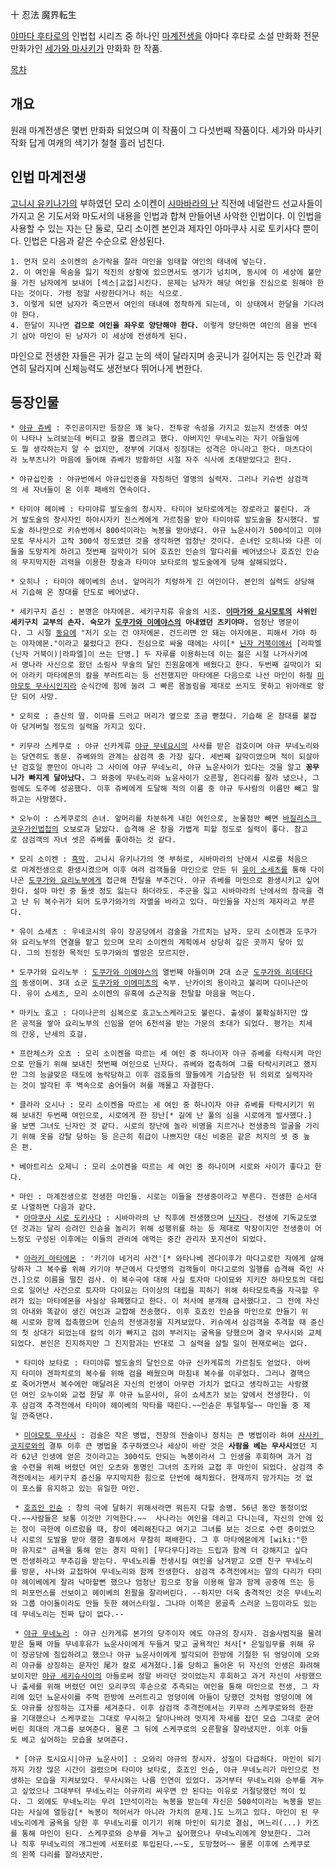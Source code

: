 十 忍法 魔界転生

[[야마다 후타로]]의 인법첩 시리즈 중 하나인 [[마계전생]]을 야마다 후타로 소설 만화화 전문 만화가인 [[세가와 마사키]]가 만화화 한 작품.

[[목차]]

== 개요 ==
원래 마계전생은 몇번 만화화 되었으며 이 작품이 그 다섯번째 작품이다. 세가와 마사키 작화 답게 여캐의 색기가 철철 흘러 넘친다.

== 인법 마계전생 ==
[[고니시 유키나가]]의 부하였던 모리 소이켄이 [[시마바라의 난]] 직전에 네덜란드 선교사들이 가지고 온 기도서와 마도서의 내용을 인법과 합쳐 만들어낸 사악한 인법이다. 이 인법을 사용할 수 있는 자는 단 둘로, 모리 소이켄 본인과 제자인 아마쿠사 시로 토키사다 뿐이다.
인법은 다음과 같은 수순으로 완성된다.

 1. 먼저 모리 소이켄의 손가락을 잘라 마인을 잉태할 여인의 태내에 넣는다.
 2. 이 여인을 목숨을 잃기 적진의 상황에 있으면서도 생기가 넘치며, 동시에 이 세상에 불만을 가진 남자에게 보내어 [섹스|교접]시킨다. 문제는 남자가 해당 여인을 진심으로 원해야 한다는 것이다. 가령 정말 사랑한다거나 하는 식으로.
 3. 이렇게 되면 남자가 죽으면서 여인의 태내에 정착하게 되는데, 이 상태에서 한달을 기다려야 한다.
 4. 한달이 지나면 '''검으로 여인을 좌우로 양단해야 한다.''' 이렇게 양단하면 여인의 몸을 번데기 삼아 마인이 된 남자가 이 세상에 전생하게 된다.

마인으로 전생한 자들은 귀가 길고 눈의 색이 달라지며 송곳니가 길어지는 등 인간과 확연히 달라지며 신체능력도 생전보다 뛰어나게 변한다.
== 등장인물 ==
 * [[야규 쥬베]] : 주인공이지만 등장은 꽤 늦다. 전투광 속성을 가지고 있는지 전생중 여섯이 나타나 노려보는데 버티고 칼을 뽑으려고 했다. 아버지인 무네노리는 자기 아들임에도 뭘 생각하는지 알 수 없지만, 정부에 기대서 징징대는 성격은 아니라고 한다. 마츠다이라 노부츠나가 마음에 들어해 쥬베가 방황하던 시절 자주 식사에 초대받았다고 한다.

 * 야규십인중 : 야규번에서 야규십인중을 자칭하던 열명의 실력자. 그러나 키슈번 삼검객의 세 자녀들이 온 이후 패배의 연속이다.

 * 타미야 헤이베 : 타미야류 발도술의 창시자. 타미야 보타로에게는 장로라고 불린다. 과거 발도술의 창시자인 하야시자키 진스케에게 가르침을 받아 타미야류 발도술을 창시했다. 발도술 하나만으로 키슈번에서 800석이라는 녹봉을 받아냈다. 야규 뇨운사이가 500석이고 미야모토 무사시가 고작 300석 정도였던 것을 생각하면 엄청난 것이다. 손녀인 오히나와 다른 이들을 도망치게 하려고 첫번째 길막이가 되어 호죠인 인슌의 말다리를 베어냈으나 호죠인 인슌의 무지막지한 괴력을 이용한 창술과 타미야 보타로의 발도술에게 당해 살해되었다.

 * 오히나 : 타미야 헤이베의 손녀. 앞머리가 치렁하게 긴 여인이다. 본인의 실력도 상당해서 기습해 온 창대를 단도로 베어냈다.

 * 세키구치 쥰신 : 본명은 야자에몬. 세키구치류 유술의 시조. '''[[이마가와 요시모토]]의 사위인 세키구치 교부의 손자.''' '''숙모가 [[도쿠가와 이에야스]]의 아내였던 츠키야마.''' 엄청난 명문이다. 그 시절 [[동요]]에 "저기 오는 건 야자에몬. 건드리면 안 돼는 야자에몬. 피해서 가야 하는 야자에몬."이라고 불렸다고 한다. 진심으로 싸울 때에는 사이[* [[닌자 거북이]]에서 [라파엘(닌자 거북이)|라파엘]이 쓰는 단병.] 두 자루를 이용하는데 이는 젊은 시절 나가사키에서 명나라 사신으로 왔던 소림사 무술의 달인 진원윤에게 배웠다고 한다. 두번째 길막이가 되어 아라키 마타에몬의 칼을 부러트리는 등 선전했지만 마타에몬 다음으로 나선 마인이 하필 [[미야모토 무사시]]인지라 순식간에 힘에 눌려 그 빠른 몸놀림을 제대로 쓰지도 못하고 위아래로 양단 되어 사망.

 * 오히로 : 쥰신의 딸. 이마를 드러고 머리가 옆으로 조금 뻗쳤다. 기습해 온 창대를 붙잡아 당겨버릴 정도의 실력을 가지고 있다.

 * 키무라 스케쿠로 : 야규 신카게류 [[야규 무네요시]]의 사사를 받은 검호이며 야규 무네노리와는 당연히도 동문. 쥬베와의 관계는 삼검객 중 가장 깊다. 세번째 길막이였으며 적이 되살아난 검호일 뿐만이 아니라 그 사이에 야규 무네노리, 야규 뇨운사이가 있다는 것을 알고 '''꽁무니가 빠지게 달아났다.''' 그 와중에 무네노리와 뇨윤사이가 오른팔, 왼다리를 잘라 냈으나, 그럼에도 도주에 성공했다. 이후 쥬베에게 도달해 적의 이름 중 야규 두사람의 이름만 빼고 말하고는 사망했다.

 * 오누이 : 스케쿠로의 손녀. 앞머리를 차분하게 내린 여인으로, 눈물점만 빼면 [[바질리스크 코우가인법첩]]의 오보로과 닮았다. 습격해 온 창을 가볍게 피할 정도로 실력이 좋다. 참고로 삼검객의 자녀 셋은 쥬베를 좋아하는 것 같다.

 * 모리 소이켄 : [[흑막]]. 고니시 유키나가의 옛 부하로, 시바마라의 난에서 시로를 처음으로 마계전생으로 환생시켰으며 이후 여러 검객들을 마인으로 만든 뒤 [[유이 소세츠]]를 통해 다이나곤 [[도쿠가와 요리노부]]에게 접근해 찬탈을 부추긴다. 야규 쥬베를 마인으로 환생시키고 싶어한다. 설마 마인 중 둘셋 정도 잃는다 하더라도. 주군을 잃고 시바마라의 난에서의 참극을 겪고 난 뒤 복수귀가 되어 도쿠가와가의 자멸을 바라고 있다. 마인들을 자신의 제자라고 부른다.

 * 유이 쇼세츠 : 우네코시의 유이 장공당에서 검술을 가르치는 남자. 모리 소이켄과 도쿠가와 요리노부의 연결을 맡고 있으며 모리 소이켄의 계획에서 상당히 깊은 곳까지 닿아 있다. 그의 진정한 목적인 도쿠가와의 멸망은 모르지만.

 * 도쿠가와 요리노부 : [[도쿠가와 이에야스]]의 열번째 아들이며 2대 쇼군 [[도쿠가와 히데타다]]의 동생이며. 3대 쇼군 [[도쿠가와 이에미츠]]의 숙부. 난카이의 용이라고 불리며 다이나곤이다. 유이 쇼세츠, 모리 소이켄의 유혹에 쇼군직을 찬탈할 마음을 먹는다.

 * 마키노 효고 : 다이나곤의 심복으로 효고노스케라고도 불린다. 출생이 불확실하지만 많은 공적을 쌓아 요리노부의 신임을 얻어 6천석을 받는 가문의 초대가 되었다. 평가는 치세의 간웅, 난세의 호걸.

 * 프란체스카 오쵸 : 모리 소이켄을 따르는 세 여인 중 하나이자 야규 쥬베를 타락시켜 마인으로 만들기 위해 보내진 첫번째 여인으로 닌자다. 쥬베와 접촉하여 그를 타락시키려고 했지만 그의 능글맞은 태도에 농락당하고 이후 검호들의 딸들에게 기습당한 뒤 의외로 실력자라는 것이 발각된 후 벽속으로 숨어들어 혀를 깨물고 자결한다.

 * 클라라 오시나 : 모리 소이켄을 따르는 세 여인 중 하나이자 야규 쥬베를 타락시키기 위해 보내진 두번째 여인으로, 시로에게 한 장난[* 길에 난 풀의 심을 시로에게 발사했다.]을 보면 그녀도 닌자인 것 같다. 시로의 장난에 놀라 비명을 지르거나 전생중의 얼굴을 가리기 위해 옷을 강탈 당하는 등 은근히 취급이 나쁘지만 대신 비중은 같은 처지의 셋 중 높은 편.

 * 베아트리스 오제니 : 모리 소이켄을 따르는 세 여인 중 하나이며 시로와 사이가 좋다고 한다.

 * 마인 : 마계전생으로 전생한 마인들. 시로는 이들을 전생중이라고 부른다. 전생한 순서대로 나열하면 다음과 같다.
  * [[아마쿠사 시로 도키사다]] : 시바마라의 난 직후에 전생했으며 [[닌자]]다. 전생에 기독교도였던 것과는 달리 승려인 인슌을 놀리기 위해 성행위를 하는 등 제대로 막장이지만 전생중이 어느정도 구성된 이후에는 이들의 관리에 애먹는 중간 관리자 포지션이 되었다.

  * [[아라키 마타에몬]] : '카기야 네거리 사건'[* 와타나베 겐다이후가 마다고로란 자에게 살해당하자 그 복수를 위해 카기야 부근에서 다섯명의 검객들이 마다고로의 일행를 습격해 죽인 사건.]으로 이름을 떨친 검사. 이 복수극에 대해 사실 토자마 다이묘와 지키잔 하타모토의 대립으로 일어난 사건으로 토자마 다이묘는 더이상의 대립을 피하기 위해 하타모토측을 자극할 우려가 있는 마타에몬을 사실상 유폐했다고 한다. 이 처사에 분개해 급사했다고. 그 전에 자신의 아내와 똑같이 생긴 여인과 교합해 전송했다. 이후 호죠인 인슌을 마인으로 만들기 위해 시로와 함께 접촉했으며 인슌의 전생과정을 지켜보았다. 키슈에서 삼검객을 추격할 때 쥰신의 첫 상대가 되었는데 칼의 이가 빠지고 검이 부러지는 굴욕을 당했으며 결국 무사시와 교체되었다. 본인은 진지하지만 그 진지함과는 반대로 그 실력을 살릴 일이 현재로써는 없다.

  * 타미야 보타로 : 타미야류 발도술의 달인으로 야규 신카게류의 가르침도 얻었다. 아버지 타미야 겐파치로의 복수를 위해 검을 배웠으며 마침내 복수를 이루었다. 그러나 결핵으로 죽어가면서 복수에만 매달려온 자신의 인생이 아무런 가치가 없다고 생각하고는 사랑했던 여인 오누이와 교접 한달 후 야규 뇨운사이, 유이 쇼세츠가 보는 앞에서 전생한다. 이후 삼검객 추격전에서 타미야 헤이베의 막타를 때린다.~~인슌은 투덜투덜~~ 마인들 중 제일 깐죽댄다.

  * [[미야모토 무사시]] : 검술은 작은 병법, 전장의 전술이나 정치는 큰 병법이라 하여 [[사사키 코지로]]와의 결투 이후 큰 병법을 추구하였으나 세상이 바란 것은 '''사람을 베는 무사시'''였던 지라 62년 인생에 얻은 것이라고는 300석도 안되는 녹봉이라서 그 인생을 후회하며 과거 검술 수련을 위해 버렸던 여인 오츠와 동명인 그녀의 조카와 교접 후 마인이 되었다. 삼검객 추격전에서는 세키구치 쥰신을 무지막지한 힘으로 단번에 해치웠다. 현재까지 망가지는 것 없이 포스를 유지하고 있는 유일한 마인.

  * [[호죠인 인슌]] : 창의 극에 달하기 위해서라면 뭐든지 다할 승병. 56년 동안 동정이었다.~~사람들은 보통 이것만 기억한다.~~  사나라는 여인을 데리고 다니는데, 자신의 안에 있는 정이 극한에 이르렀을 때, 창이 예리해진다고 여기고 그녀를 보는 것으로 수련 중이었으나 시로의 도발을 받아 행햔 결투에서 무참히 패배한다. 그 후 마타에몬에게 [wiki:"한마 유지로" 금욕을 통해 얻는 경지 따위] [무다무다]라는 드립과 함께 더 강해지고 싶다면 전생하라고 부추김을 받는다. 무네노리를 전생시킬 여인을 남겨받고 오랜 친구 무네노리를 방문, 사나와 교접하여 무네노리와 함께 전생한다. 삼검객 추격전에서는 말의 다리가 타미야 헤이베에게 잘려 낙마할뻔 했으나 엄청난 힘으로 창을 이용해 말과 함께 공중에 뜨는 등의 퍼포먼스를 선보이고 헤이베의 왼팔을 잘라버린다. --하지만 더욱 충격적인 것은 무네노리와 그룹 아이돌이라도 만들 듯한 헤어스타일. 그나마 이쪽은 몽골족 스러운 느낌이라도 있는데 무네노리는 진짜 답이 없다.--

  * [[야규 무네노리]] : 야규 신카게류 본가의 당주이자 에도 야규의 창시자. 검술사범직을 물려받은 둘째 아들 무네후유가 뇨운사이에게 두들겨 맞고 굴욕적인 처사[* 은밀임무를 위해 유이 장공당에 침입하려고 했으나 야규 뇨운사이에게 발각되어 한방에 기절한 뒤 엉덩이에 오와리 야규를 상징하는 문자인 尾가 칼로 세겨졌다.]를 당하고 돌아온 뒤 자신의 인생은 화려해보이지만 [[야규 세키슈사이]]의 아들로써 정말 바라던 것이었는지 후회하고 과거 자신이 사랑했으나 출세를 위해 버렸던 여인 오리쿠의 후손으로 추측되는 여인을 통해 마인으로 전생, 그 자리에 있던 뇨운사이를 주먹 한방에 쓰러트리고 엉덩이에 아들이 당했던 것처럼 엉덩이에 에도 야규를 상징하는 江자를 세겨준다. 이후 삼검객 추격전에서는 키무라 스케쿠로와의 한판을 기대했으나 스케쿠로는 그대로 무시하고 달아나바려 멋지게 자세를 잡던 모습 그대로 굳어버린 희대의 개그를 보여준다. 물론 그 뒤에 스케쿠로의 오른팔을 잘라냈지만. 이후 아들도 베고 싶어하는 모습을 보여준다.

  * [야규 토시요시|야규 뇨운사이] : 오와리 야규의 창시자. 성질이 다급하다. 마인이 되기까지 가장 많은 시간이 걸렸으며 타미야 보타로, 호죠인 인슌, 야규 무네노리가 마인으로 전생하는 모습을 지켜보았다. 무사시와는 나름 인연이 있었다. 과거부터 무네노리와 승부를 겨누고 싶었으나 그대부터 무네노리는 야규끼리 싸우면 안 된다는 이유로 거절당했던 적이 있다. 그 외에도 무네노리는 무려 1만석이라는 녹봉을 받는데 자신은 500석이라는 녹봉을 받는다는 사실에 열등감[* 녹봉이 적어서가 아니라 가치의 문제.]도 느끼고 있다. 마인이 된 무네노리에게 굴욕을 당한 후 무네노리를 이기기 위해 마인이 되기로 결심, 며느리(...) 카즈를 통해 마인이 된다. 스케쿠로와 승부를 겨누고 싶어했으나 무네노리에게 양보한다. 그러나 직후 무네노리의 개그씬에 서포터로 투입된다.~~도, 도망쳤어~~ 물론 이후에 스케쿠로의 왼쪽 다리를 잘라냈지만. 

